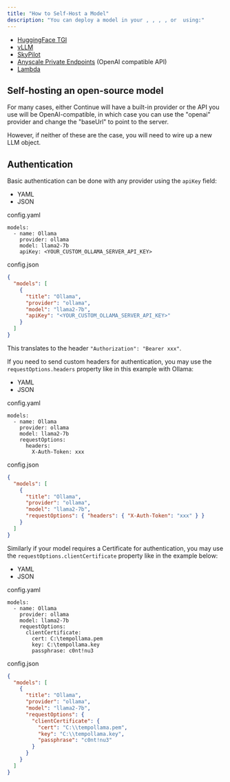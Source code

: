 ```yaml
---
title: "How to Self-Host a Model"
description: "You can deploy a model in your , , , , or  using:"
---
```


- [HuggingFace TGI](https://github.com/continuedev/deploy-os-code-llm#tgi)
- [vLLM](https://github.com/continuedev/deploy-os-code-llm#vllm)
- [SkyPilot](https://github.com/continuedev/deploy-os-code-llm#skypilot)
- [Anyscale Private Endpoints](https://github.com/continuedev/deploy-os-code-llm#anyscale-private-endpoints) (OpenAI compatible API)
- [Lambda](https://github.com/continuedev/deploy-os-code-llm#lambda)

## Self-hosting an open-source model

For many cases, either Continue will have a built-in provider or the API you use will be OpenAI-compatible, in which case you can use the "openai" provider and change the "baseUrl" to point to the server.

However, if neither of these are the case, you will need to wire up a new LLM object.

## Authentication

Basic authentication can be done with any provider using the `apiKey` field:

- YAML
- JSON

config.yaml

```
models:
  - name: Ollama
    provider: ollama
    model: llama2-7b
    apiKey: <YOUR_CUSTOM_OLLAMA_SERVER_API_KEY>
```

config.json

```json
{
  "models": [
    {
      "title": "Ollama",
      "provider": "ollama",
      "model": "llama2-7b",
      "apiKey": "<YOUR_CUSTOM_OLLAMA_SERVER_API_KEY>"
    }
  ]
}
```

This translates to the header `"Authorization": "Bearer xxx"`.

If you need to send custom headers for authentication, you may use the `requestOptions.headers` property like in this example with Ollama:

- YAML
- JSON

config.yaml

```
models:
  - name: Ollama
    provider: ollama
    model: llama2-7b
    requestOptions:
      headers:
        X-Auth-Token: xxx
```

config.json

```json
{
  "models": [
    {
      "title": "Ollama",
      "provider": "ollama",
      "model": "llama2-7b",
      "requestOptions": { "headers": { "X-Auth-Token": "xxx" } }
    }
  ]
}
```

Similarly if your model requires a Certificate for authentication, you may use the `requestOptions.clientCertificate` property like in the example below:

- YAML
- JSON

config.yaml

```
models:
  - name: Ollama
    provider: ollama
    model: llama2-7b
    requestOptions:
      clientCertificate:
        cert: C:\tempollama.pem
        key: C:\tempollama.key
        passphrase: c0nt!nu3
```

config.json

```json
{
  "models": [
    {
      "title": "Ollama",
      "provider": "ollama",
      "model": "llama2-7b",
      "requestOptions": {
        "clientCertificate": {
          "cert": "C:\\tempollama.pem",
          "key": "C:\\tempollama.key",
          "passphrase": "c0nt!nu3"
        }
      }
    }
  ]
}
```
